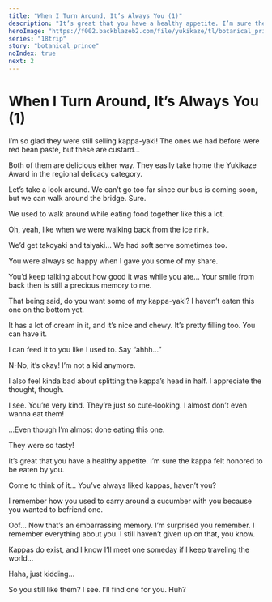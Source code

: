 ```yaml
---
title: "When I Turn Around, It’s Always You (1)"
description: "It’s great that you have a healthy appetite. I’m sure the kappa felt honored to be eaten by you."
heroImage: "https://f002.backblazeb2.com/file/yukikaze/tl/botanical_prince/1-1.jpg"
series: "18trip"
story: "botanical_prince"
noIndex: true
next: 2
---
```



# When I Turn Around, It’s Always You (1)

<Divider loc="Kamikochi - Taisho Pond Bridge" />

<StoryImg src="https://f002.backblazeb2.com/file/yukikaze/tl/botanical_prince/1-1.jpg" alt="1" />

<Bubble mc>
I’m so glad they were still selling kappa-yaki!
</Bubble>

<Bubble character="Yukikaze">
The ones we had before were red bean paste, but these are custard…

Both of them are delicious either way. They easily take home the Yukikaze Award in the regional delicacy category.
</Bubble>

<Bubble mc>
Let’s take a look around. We can’t go too far since our bus is coming soon, but we can walk around the bridge.
</Bubble>

<Bubble character="Yukikaze">
Sure.

We used to walk around while eating food together like this a lot.
</Bubble>

<Bubble mc>
Oh, yeah, like when we were walking back from the ice rink.

We’d get takoyaki and taiyaki… We had soft serve sometimes too.
</Bubble>

<Bubble character="Yukikaze">
You were always so happy when I gave you some of my share.

You’d keep talking about how good it was while you ate… Your smile from back then is still a precious memory to me.

That being said, do you want some of my kappa-yaki? I haven’t eaten this one on the bottom yet.

It has a lot of cream in it, and it’s nice and chewy. It’s pretty filling too. You can have it.

I can feed it to you like I used to. Say “ahhh…”
</Bubble>

<Bubble mc>
N-No, it’s okay! I’m not a kid anymore.

I also feel kinda bad about splitting the kappa’s head in half. I appreciate the thought, though.
</Bubble>

<Bubble character="Yukikaze">
I see. You’re very kind.
</Bubble>

<Bubble mc>
They’re just so cute-looking. I almost don’t even wanna eat them!

…Even though I’m almost done eating this one.

They were so tasty!
</Bubble>

<Bubble character="Yukikaze">
It’s great that you have a healthy appetite. I’m sure the kappa felt honored to be eaten by you.

Come to think of it… You’ve always liked kappas, haven’t you?

I remember how you used to carry around a cucumber with you because you wanted to befriend one.
</Bubble>

<Bubble mc>
Oof… Now that’s an embarrassing memory. I’m surprised you remember.
</Bubble>

<Bubble character="Yukikaze">
I remember everything about you.
</Bubble>

<Bubble mc>
I still haven’t given up on that, you know.

Kappas do exist, and I know I’ll meet one someday if I keep traveling the world…

Haha, just kidding…
</Bubble>

<Bubble character="Yukikaze">
So you still like them? I see. I’ll find one for you.
</Bubble>

<Bubble mc>
Huh?
</Bubble>
